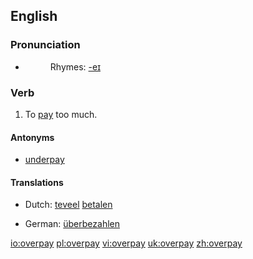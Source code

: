 ==English==

===Pronunciation===
* {{IPA|/'ovəɻpeɪ/}}
*: Rhymes: [[Rhymes:English:-eɪ|-eɪ]]

===Verb===
{{en-verb|overpays|overpaying|overpaid}}

# To [[pay]] too much.

====Antonyms====
* [[underpay]]

====Translations====
{{trans-top|To pay too much}}
* Dutch: [[teveel]] [[betalen]]
{{trans-mid}}
* German: [[überbezahlen]]
{{trans-bottom}}

[[io:overpay]]
[[pl:overpay]]
[[vi:overpay]]
[[uk:overpay]]
[[zh:overpay]]